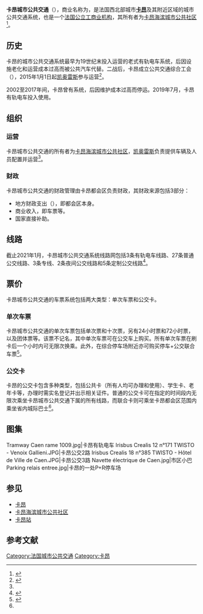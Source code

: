 {{Infobox french transport system
|bgcolor=FFFFFF
|color=black
|Name=卡昂城市公共交通<br>{{法国交通数据/城市公共交通|卡昂}}
|Image=Tramway Caen 1008 et 1022.jpg
|Siege=[[卡昂|卡昂]]
|Villes=
|YearOpened=
|Propietaire=[[卡昂海滨城市公共社区|卡昂海滨城市公共社区]]
|Operator=
|Systeme=
|RollingStock=Agora等
|Depot=
|StationAmount=
|Length=
|AveInterstation=
|Service=工作日<br/>周末 （服务缩减甚至停止）
|AnnPassengers=
|Connexion=
* {{法国交通数据|sncf}}
}}

'''卡昂城市公共交通'''（{{lang-fr|Transports en commun de Caen}}），商业名称为'''{{lang|fr|Twisto}}'''，是法国西北部城市'''[[卡昂|卡昂]]'''及其附近区域的城市公共交通系统，也是一个[[法国公立工商业机构|法国公立工商业机构]]，其所有者为[[卡昂海滨城市公共社区|卡昂海滨城市公共社区]]<ref name="histoire">{{Cite web|url=https://www.twisto.fr/reseau-twisto/nous-decouvrir/caen-la-mer.html|title=CAEN LA MER|accessdate=2021-01-18|author=twisto.fr|language=fr|publisher=twisto.fr|archive-date=2021-01-28|archive-url=https://web.archive.org/web/20210128103737/https://www.twisto.fr/reseau-twisto/nous-decouvrir/caen-la-mer.html|dead-url=no}}</ref>。

==历史==

卡昂的城市公共交通系统最早为19世纪末投入运营的老式有轨电车系统，后因设施老化和运营成本过高而被公共汽车代替。二战后，卡昂成立公共交通综合工会（{{lang|fr|syndicat mixte des transports en commun}}），2015年1月1日起[[凯奥雷斯|凯奥雷斯]]参与运营<ref name="keolis">{{Cite web|url=https://www.twisto.fr/reseau-twisto/nous-decouvrir/keolis-caen-mobilites.html|title=KEOLIS CAEN MOBILITÉS|accessdate=2021-01-18|author=twisto.fr|language=fr|publisher=twisto.fr|archive-date=2021-01-29|archive-url=https://web.archive.org/web/20210129092007/https://www.twisto.fr/reseau-twisto/nous-decouvrir/keolis-caen-mobilites.html|dead-url=no}}</ref>。

2002至2017年间，卡昂曾有{{link-fr|卡昂轻轨|Transport léger guidé de Caen|轻轨}}系统，后因维护成本过高而停运。2019年7月，卡昂有轨电车投入使用。

==组织==

===运营===

卡昂城市公共交通的所有者为[[卡昂海滨城市公共社区|卡昂海滨城市公共社区]]，[[凯奥雷斯|凯奥雷斯]]负责提供车辆及人员配置并运营<ref name="keolis"/>。

===财政===

卡昂城市公共交通的财政管理由卡昂都会区负责财政，其财政来源包括3部分：

* 地方财政支出（{{lang|fr|Contribution}}），即都会区本身。
* 商业收入，即车票等。
* 国家直接补助。

==线路==
{{Main|卡昂有轨电车|卡昂公交}}
截止2021年1月，卡昂城市公共交通系统线路网包括3条有轨电车线路、27条普通公交线路、3条专线、2条夜间公交线路和5条定制公交线路<ref>{{Cite web|url=https://www.twisto.fr/se-deplacer/horaires/depliants-horaires.html|title=DÉPLIANTS HORAIRES|accessdate=2021-01-18|author=twisto.fr|date=|language=fr|publisher=twisto.fr|archive-date=2021-01-22|archive-url=https://web.archive.org/web/20210122030833/https://www.twisto.fr/se-deplacer/horaires/depliants-horaires.html|dead-url=no}}</ref>。

==票价==

卡昂城市公共交通的车票系统包括两大类型：单次车票和公交卡。

===单次车票===

卡昂城市公共交通的单次车票包括单次票和十次票，另有24小时票和72小时票，以及团体票等。该票不记名，其中单次车票可在公交车上购买。所有单次车票在刷卡后一个小时内可无限次换乘。此外，在综合停车场附近亦可购买停车+公交联合车票<ref name="tarif">{{Cite web|url=https://www.twisto.fr/tarifs/occasionnels.html|title=OCCASIONNELS|accessdate=2021-01-18|author=twisto.fr|language=fr|publisher=twisto.fr|archive-date=2021-01-22|archive-url=https://web.archive.org/web/20210122190946/https://www.twisto.fr/tarifs/occasionnels.html|dead-url=no}}</ref>。

===公交卡===

卡昂的公交卡包含多种类型，包括公共卡（所有人均可办理和使用）、学生卡、老年卡等，办理时需实名登记并出示相关证件。普通的公交卡可在指定的时间段内无限次乘坐卡昂城市公共交通下属的所有线路，而联合卡则可乘坐卡昂都会区范围内乘坐省内城际巴士<ref name="tarif"/>。

==图集==
<gallery>
Tramway Caen rame 1009.jpg|卡昂有轨电车
Irisbus Crealis 12 n°171 TWISTO - Venoix Gallieni.JPG|卡昂公交2路
Irisbus Crealis 18 n°385 TWISTO - Hôtel de Ville de Caen.JPG|卡昂公交3路
Navette électrique de Caen.jpg|市区小巴
Parking relais entree.jpg|卡昂的一处P+R停车场
</gallery>

==参见==

* [[卡昂|卡昂]]
* [[卡昂海滨城市公共社区|卡昂海滨城市公共社区]]
* [[卡昂站|卡昂站]]
== 参考文献 ==
{{Reflist}}

[[Category:法国城市公共交通|Category:法国城市公共交通]]
[[Category:卡昂|Category:卡昂]]